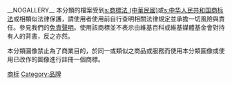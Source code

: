 {{catmore}}
{{Commonscat|Logos of companies}}
__NOGALLERY__
本分類的檔案受到[[s:商標法_(中華民國)|s:商標法 (中華民國)]]或[[s:中华人民共和国商标法|s:中华人民共和国商标法]]或相類似法律保護，請使用者使用前自行查明相關法律規定並承擔一切風險與責任。參見我們的[[Wikipedia:法律聲明|免責聲明]]。使用該商標並不表示由維基百科或維基媒體基金會對持有人的背書，反之亦然。

本分類圖像禁止為了商業目的，於同一或類似之商品或服務而使用本分類圖像或使用已改作的圖像進行註冊一個商標。
[[Category:标志|商标]]
[[Category:品牌|Category:品牌]]